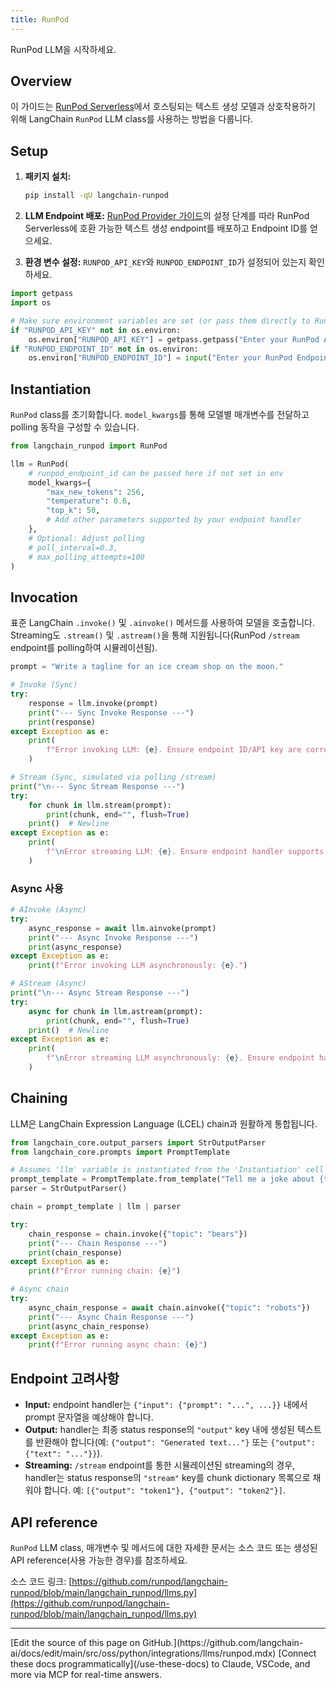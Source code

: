 ```yaml
---
title: RunPod
---
```


RunPod LLM을 시작하세요.

## Overview

이 가이드는 [RunPod Serverless](https://www.runpod.io/serverless-gpu)에서 호스팅되는 텍스트 생성 모델과 상호작용하기 위해 LangChain `RunPod` LLM class를 사용하는 방법을 다룹니다.

## Setup

1. **패키지 설치:**

   ```bash
   pip install -qU langchain-runpod
   ```

2. **LLM Endpoint 배포:** [RunPod Provider 가이드](/oss/python/integrations/providers/runpod#setup)의 설정 단계를 따라 RunPod Serverless에 호환 가능한 텍스트 생성 endpoint를 배포하고 Endpoint ID를 얻으세요.
3. **환경 변수 설정:** `RUNPOD_API_KEY`와 `RUNPOD_ENDPOINT_ID`가 설정되어 있는지 확인하세요.

```python
import getpass
import os

# Make sure environment variables are set (or pass them directly to RunPod)
if "RUNPOD_API_KEY" not in os.environ:
    os.environ["RUNPOD_API_KEY"] = getpass.getpass("Enter your RunPod API Key: ")
if "RUNPOD_ENDPOINT_ID" not in os.environ:
    os.environ["RUNPOD_ENDPOINT_ID"] = input("Enter your RunPod Endpoint ID: ")
```

## Instantiation

`RunPod` class를 초기화합니다. `model_kwargs`를 통해 모델별 매개변수를 전달하고 polling 동작을 구성할 수 있습니다.

```python
from langchain_runpod import RunPod

llm = RunPod(
    # runpod_endpoint_id can be passed here if not set in env
    model_kwargs={
        "max_new_tokens": 256,
        "temperature": 0.6,
        "top_k": 50,
        # Add other parameters supported by your endpoint handler
    },
    # Optional: Adjust polling
    # poll_interval=0.3,
    # max_polling_attempts=100
)
```

## Invocation

표준 LangChain `.invoke()` 및 `.ainvoke()` 메서드를 사용하여 모델을 호출합니다. Streaming도 `.stream()` 및 `.astream()`을 통해 지원됩니다(RunPod `/stream` endpoint를 polling하여 시뮬레이션됨).

```python
prompt = "Write a tagline for an ice cream shop on the moon."

# Invoke (Sync)
try:
    response = llm.invoke(prompt)
    print("--- Sync Invoke Response ---")
    print(response)
except Exception as e:
    print(
        f"Error invoking LLM: {e}. Ensure endpoint ID/API key are correct and endpoint is active/compatible."
    )
```

```python
# Stream (Sync, simulated via polling /stream)
print("\n--- Sync Stream Response ---")
try:
    for chunk in llm.stream(prompt):
        print(chunk, end="", flush=True)
    print()  # Newline
except Exception as e:
    print(
        f"\nError streaming LLM: {e}. Ensure endpoint handler supports streaming output format."
    )
```

### Async 사용

```python
# AInvoke (Async)
try:
    async_response = await llm.ainvoke(prompt)
    print("--- Async Invoke Response ---")
    print(async_response)
except Exception as e:
    print(f"Error invoking LLM asynchronously: {e}.")
```

```python
# AStream (Async)
print("\n--- Async Stream Response ---")
try:
    async for chunk in llm.astream(prompt):
        print(chunk, end="", flush=True)
    print()  # Newline
except Exception as e:
    print(
        f"\nError streaming LLM asynchronously: {e}. Ensure endpoint handler supports streaming output format."
    )
```

## Chaining

LLM은 LangChain Expression Language (LCEL) chain과 원활하게 통합됩니다.

```python
from langchain_core.output_parsers import StrOutputParser
from langchain_core.prompts import PromptTemplate

# Assumes 'llm' variable is instantiated from the 'Instantiation' cell
prompt_template = PromptTemplate.from_template("Tell me a joke about {topic}")
parser = StrOutputParser()

chain = prompt_template | llm | parser

try:
    chain_response = chain.invoke({"topic": "bears"})
    print("--- Chain Response ---")
    print(chain_response)
except Exception as e:
    print(f"Error running chain: {e}")

# Async chain
try:
    async_chain_response = await chain.ainvoke({"topic": "robots"})
    print("--- Async Chain Response ---")
    print(async_chain_response)
except Exception as e:
    print(f"Error running async chain: {e}")
```

## Endpoint 고려사항

- **Input:** endpoint handler는 `{"input": {"prompt": "...", ...}}` 내에서 prompt 문자열을 예상해야 합니다.
- **Output:** handler는 최종 status response의 `"output"` key 내에 생성된 텍스트를 반환해야 합니다(예: `{"output": "Generated text..."}` 또는 `{"output": {"text": "..."}}`).
- **Streaming:** `/stream` endpoint를 통한 시뮬레이션된 streaming의 경우, handler는 status response의 `"stream"` key를 chunk dictionary 목록으로 채워야 합니다. 예: `[{"output": "token1"}, {"output": "token2"}]`.

## API reference

`RunPod` LLM class, 매개변수 및 메서드에 대한 자세한 문서는 소스 코드 또는 생성된 API reference(사용 가능한 경우)를 참조하세요.

소스 코드 링크: [https://github.com/runpod/langchain-runpod/blob/main/langchain_runpod/llms.py](https://github.com/runpod/langchain-runpod/blob/main/langchain_runpod/llms.py)

---

<Callout icon="pen-to-square" iconType="regular">
    [Edit the source of this page on GitHub.](https://github.com/langchain-ai/docs/edit/main/src/oss/python/integrations/llms/runpod.mdx)
</Callout>
<Tip icon="terminal" iconType="regular">
    [Connect these docs programmatically](/use-these-docs) to Claude, VSCode, and more via MCP for    real-time answers.
</Tip>
